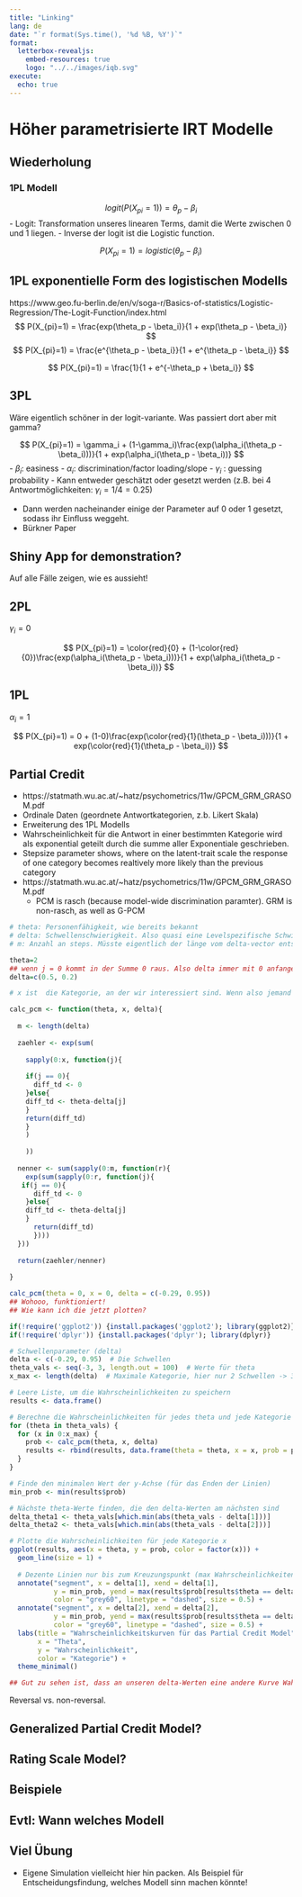 ```yaml
---
title: "Linking"
lang: de
date: "`r format(Sys.time(), '%d %B, %Y')`"
format: 
  letterbox-revealjs:
    embed-resources: true
    logo: "../../images/iqb.svg"
execute: 
  echo: true
---
```



# Höher parametrisierte IRT Modelle

## Wiederholung 

### 1PL Modell

$$
logit(P(X_{pi}=1)) = \theta_p - \beta_i
$$
- Logit: Transformation unseres linearen Terms, damit die Werte zwischen 0 und 1 liegen. 
- Inverse der logit ist die Logistic function. 

$$
P(X_{pi}=1) = logistic(\theta_p - \beta_i)
$$

## 1PL exponentielle Form des logistischen Modells

https://www.geo.fu-berlin.de/en/v/soga-r/Basics-of-statistics/Logistic-Regression/The-Logit-Function/index.html
$$
P(X_{pi}=1) = \frac{exp(\theta_p - \beta_i)}{1 + exp(\theta_p - \beta_i)}
$$
$$
P(X_{pi}=1) = \frac{e^{\theta_p - \beta_i}}{1 + e^{\theta_p - \beta_i}}
$$

$$
P(X_{pi}=1) = \frac{1}{1 + e^{-\theta_p + \beta_i}}
$$

## 3PL
Wäre eigentlich schöner in der logit-variante. Was passiert dort aber mit gamma?

$$
P(X_{pi}=1) = \gamma_i + (1-\gamma_i)\frac{exp(\alpha_i(\theta_p - \beta_i)))}{1 + exp(\alpha_i(\theta_p - \beta_i))}
$$
- $\beta_i$: easiness
- $\alpha_i$: discrimination/factor loading/slope
- $\gamma_i$ : guessing probability
 - Kann entweder geschätzt oder gesetzt werden (z.B. bei 4 Antwortmöglichkeiten: $\gamma_i = 1/4 = 0.25$)

- Dann werden nacheinander einige der Parameter auf 0 oder 1 gesetzt, sodass ihr Einfluss weggeht. 
- Bürkner Paper


## Shiny App for demonstration?
Auf alle Fälle zeigen, wie es aussieht!

## 2PL

$\gamma_i = 0$

$$
P(X_{pi}=1) = \color{red}{0} + (1-\color{red}{0})\frac{exp(\alpha_i(\theta_p - \beta_i)))}{1 + exp(\alpha_i(\theta_p - \beta_i))}
$$

## 1PL
$\alpha_i = 1$

$$
P(X_{pi}=1) = 0 + (1-0)\frac{exp(\color{red}{1}(\theta_p - \beta_i)))}{1 + exp(\color{red}{1}(\theta_p - \beta_i))}
$$

## Partial Credit
- https://statmath.wu.ac.at/~hatz/psychometrics/11w/GPCM_GRM_GRASOM.pdf
- Ordinale Daten (geordnete Antwortkategorien, z.b. Likert Skala)
- Erweiterung des 1PL Modells
- Wahrscheinlichkeit für die Antwort in einer bestimmten Kategorie wird als exponential geteilt durch die summe aller Exponentiale geschrieben. 
- Stepsize parameter shows, where on the latent-trait scale the response of one category becomes realtively more likely than the previous category
- https://statmath.wu.ac.at/~hatz/psychometrics/11w/GPCM_GRM_GRASOM.pdf
  - PCM is rasch (because model-wide discrimination paramter). GRM is non-rasch, as well as G-PCM

```r
# theta: Personenfähigkeit, wie bereits bekannt
# delta: Schwellenschwierigkeit. Also quasi eine Levelspezifische Schwiergikeit
# m: Anzahl an steps. Müsste eigentlich der länge vom delta-vector entsprechen. Kann also weg

theta=2
## wenn j = 0 kommt in der Summe 0 raus. Also delta immer mit 0 anfangen lassen
delta=c(0.5, 0.2)

# x ist  die Kategorie, an der wir interessiert sind. Wenn also jemand Kategorie 0 angekreuzt hat, wird x = 1 gesetzt. 

calc_pcm <- function(theta, x, delta){
  
  m <- length(delta)
  
  zaehler <- exp(sum(
    
    sapply(0:x, function(j){
    
    if(j == 0){
      diff_td <- 0
    }else{
    diff_td <- theta-delta[j]
    }
    return(diff_td)
    }
    )
    
    ))
  
  nenner <- sum(sapply(0:m, function(r){
    exp(sum(sapply(0:r, function(j){
   if(j == 0){
      diff_td <- 0
    }else{
    diff_td <- theta-delta[j]
    }
      return(diff_td)
      })))
  }))
  
  return(zaehler/nenner)
  
}

calc_pcm(theta = 0, x = 0, delta = c(-0.29, 0.95))
## Wohooo, funktioniert!
## Wie kann ich die jetzt plotten?

```

```r
if(!require('ggplot2')) {install.packages('ggplot2'); library(ggplot2)}
if(!require('dplyr')) {install.packages('dplyr'); library(dplyr)}

# Schwellenparameter (delta)
delta <- c(-0.29, 0.95)  # Die Schwellen
theta_vals <- seq(-3, 3, length.out = 100)  # Werte für theta
x_max <- length(delta)  # Maximale Kategorie, hier nur 2 Schwellen -> 3 Kategorien

# Leere Liste, um die Wahrscheinlichkeiten zu speichern
results <- data.frame()

# Berechne die Wahrscheinlichkeiten für jedes theta und jede Kategorie x
for (theta in theta_vals) {
  for (x in 0:x_max) {
    prob <- calc_pcm(theta, x, delta)
    results <- rbind(results, data.frame(theta = theta, x = x, prob = prob))
  }
}

# Finde den minimalen Wert der y-Achse (für das Enden der Linien)
min_prob <- min(results$prob)

# Nächste theta-Werte finden, die den delta-Werten am nächsten sind
delta_theta1 <- theta_vals[which.min(abs(theta_vals - delta[1]))]
delta_theta2 <- theta_vals[which.min(abs(theta_vals - delta[2]))]

# Plotte die Wahrscheinlichkeiten für jede Kategorie x
ggplot(results, aes(x = theta, y = prob, color = factor(x))) +
  geom_line(size = 1) +
  
  # Dezente Linien nur bis zum Kreuzungspunkt (max Wahrscheinlichkeiten bei den Näherungen von delta)
  annotate("segment", x = delta[1], xend = delta[1], 
           y = min_prob, yend = max(results$prob[results$theta == delta_theta1]), 
           color = "grey60", linetype = "dashed", size = 0.5) +
  annotate("segment", x = delta[2], xend = delta[2], 
           y = min_prob, yend = max(results$prob[results$theta == delta_theta2]), 
           color = "grey60", linetype = "dashed", size = 0.5) +
  labs(title = "Wahrscheinlichkeitskurven für das Partial Credit Model",
       x = "Theta", 
       y = "Wahrscheinlichkeit",
       color = "Kategorie") +
  theme_minimal()

## Gut zu sehen ist, dass an unseren delta-Werten eine andere Kurve Wahrscheinlicher wird!

```

Reversal vs. non-reversal. 

## Generalized Partial Credit Model?

## Rating Scale Model?

## Beispiele

## Evtl: Wann welches Modell

## Viel Übung
- Eigene Simulation vielleicht hier hin packen. Als Beispiel für Entscheidungsfindung, welches Modell sinn machen könnte!
 
